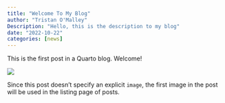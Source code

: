 ```yaml
---
title: "Welcome To My Blog"
author: "Tristan O'Malley"
Description: "Hello, this is the description to my blog"
date: "2022-10-22"
categories: [news]
---
```


This is the first post in a Quarto blog. Welcome!

![](thumbnail.jpg)

Since this post doesn't specify an explicit `image`, the first image in the post will be used in the listing page of posts.
